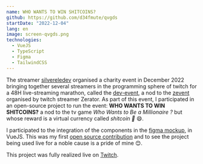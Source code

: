 ```yaml
---
name: WHO WANTS TO WIN SHITCOINS?
github: https://github.com/d34fmute/qvgds
startDate: "2022-12-04"
lang: en
image: screen-qvgds.png
technologies:
  - VueJS
  - TypeScript
  - Figma
  - TailwindCSS
---
```


The streamer [silvereledev](twitch.tv/silvereledev) organised a charity event in December 2022 bringing together several streamers in the programming sphere of twitch for a 48H live-streaming marathon,
called the [dev-event](https://ledevevent.com/), a nod to the [zevent](https://zevent.fr/) organised by twitch streamer Zerator.
As part of this event, I participated in an open-source project to run the event: **WHO WANTS TO WIN SHITCOINS?** a nod to the tv game _Who Wants to Be a Millionaire ?_ but whose reward is a virtual currency called _shitcoin 💩_ 😄.

I participated to the integration of the components in the [figma mockup](https://www.figma.com/file/YyZGzqxlUEDDQTbk0OKvbb/QVGDS?node-id=1-9&t=Fclj4K1rd5MCdILa-0), in VueJS.
This was my first [open source contribution](https://github.com/d34fmute/qvgds/pulls?q=+is%3Apr+author%3AFredkiss3+) and to see the project being used live for a noble cause is a pride of mine 😊.

This project was fully realized live on [Twitch](https://twitch.tv/fredkisss).
